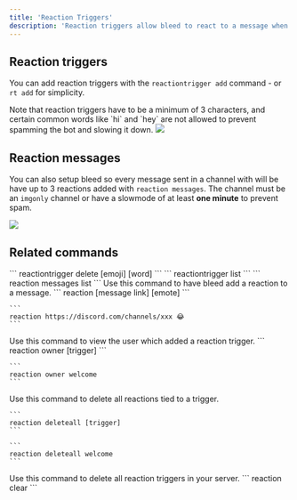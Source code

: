 ```yaml
---
title: 'Reaction Triggers'
description: 'Reaction triggers allow bleed to react to a message when a condition is met, like having a certain word in a message.'
---
```


## Reaction triggers

You can add reaction triggers with the `reactiontrigger add` command - or `rt add` for simplicity. 

<Info>
  Note that reaction triggers have to be a minimum of 3 characters, and certain common words like `hi` and `hey` are not allowed to prevent spamming the bot and slowing it down.
</Info>

<Frame caption="Simple reactiontrigger setup" type="glass">
  <img src="https://bleed.bot/img/reaction_trigger.png" />
</Frame>

## Reaction messages
You can also setup bleed so every message sent in a channel with will be have up to 3 reactions added with `reaction messages`. 
The channel must be an `imgonly` channel or have a slowmode of at least **one minute** to prevent spam.

<Frame caption="Reaction messages setup" type="glass">
  <img src="https://bleed.bot/img/reaction_messages.png" />
</Frame>

## Related commands

<AccordionGroup>
  <Accordion title="Delete a reaction trigger">
    ```
    reactiontrigger delete [emoji] [word]
    ```
  </Accordion>

  <Accordion title="List all reaction triggers">
    ```
    reactiontrigger list
    ```
  </Accordion>

  <Accordion title="List all reaction messages">
    ```
    reaction messages list
    ```
  </Accordion>
  
  <Accordion title="Manually add a reaction">
    Use this command to have bleed add a reaction to a message.
    ```
    reaction [message link] [emote]
    ```
    
    ```
    reaction https://discord.com/channels/xxx 😂
    ```
  </Accordion>
  <Accordion title="Find the owner of a trigger">
  Use this command to view the user which added a reaction trigger.
    ```
    reaction owner [trigger]
    ```
    
    ```
    reaction owner welcome
    ```
  </Accordion>
  
  <Accordion title="Delete all reactions for a trigger">
    Use this command to delete all reactions tied to a trigger.
    
    ```
    reaction deleteall [trigger]
    ```
    
    ```
    reaction deleteall welcome
    ```
  </Accordion>
  
  <Accordion title="Delete all reaction triggers">
    Use this command to delete all reaction triggers in your server.
    ```
    reaction clear
    ```
  </Accordion>
</AccordionGroup>

